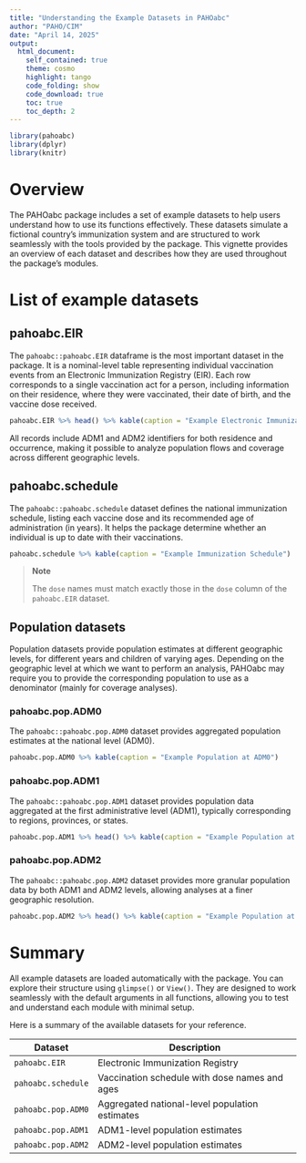 ```yaml
---
title: "Understanding the Example Datasets in PAHOabc"
author: "PAHO/CIM"
date: "April 14, 2025"
output: 
  html_document:
    self_contained: true
    theme: cosmo
    highlight: tango
    code_folding: show
    code_download: true
    toc: true
    toc_depth: 2
---
```


```r
library(pahoabc)
library(dplyr)
library(knitr)
```

# Overview

The PAHOabc package includes a set of example datasets to help users understand how to use its functions effectively. These datasets simulate a fictional country's immunization system and are structured to work seamlessly with the tools provided by the package. This vignette provides an overview of each dataset and describes how they are used throughout the package's modules.

# List of example datasets

## pahoabc.EIR

The `pahoabc::pahoabc.EIR` dataframe is the most important dataset in the package. It is a nominal-level table representing individual vaccination events from an Electronic Immunization Registry (EIR). Each row corresponds to a single vaccination act for a person, including information on their residence, where they were vaccinated, their date of birth, and the vaccine dose received.

```r
pahoabc.EIR %>% head() %>% kable(caption = "Example Electronic Immunization Registry")
```

All records include ADM1 and ADM2 identifiers for both residence and occurrence, making it possible to analyze population flows and coverage across different geographic levels.

## pahoabc.schedule

The `pahoabc::pahoabc.schedule` dataset defines the national immunization schedule, listing each vaccine dose and its recommended age of administration (in years). It helps the package determine whether an individual is up to date with their vaccinations.

```r
pahoabc.schedule %>% kable(caption = "Example Immunization Schedule")
```

> **Note**
> 
> The `dose` names must match exactly those in the `dose` column of the `pahoabc.EIR` dataset.

## Population datasets

Population datasets provide population estimates at different geographic levels, for different years and children of varying ages. Depending on the geographic level at which we want to perform an analysis, PAHOabc may require you to provide the corresponding population to use as a denominator (mainly for coverage analyses).

### pahoabc.pop.ADM0

The `pahoabc::pahoabc.pop.ADM0` dataset provides aggregated population estimates at the national level (ADM0).

```r
pahoabc.pop.ADM0 %>% kable(caption = "Example Population at ADM0")
```

### pahoabc.pop.ADM1

The `pahoabc::pahoabc.pop.ADM1` dataset provides population data aggregated at the first administrative level (ADM1), typically corresponding to regions, provinces, or states.

```r
pahoabc.pop.ADM1 %>% head() %>% kable(caption = "Example Population at ADM1")
```

### pahoabc.pop.ADM2

The `pahoabc::pahoabc.pop.ADM2` dataset provides more granular population data by both ADM1 and ADM2 levels, allowing analyses at a finer geographic resolution.

```r
pahoabc.pop.ADM2 %>% head() %>% kable(caption = "Example Population at ADM2")
```

# Summary

All example datasets are loaded automatically with the package. You can explore their structure using `glimpse()` or `View()`. They are designed to work seamlessly with the default arguments in all functions, allowing you to test and understand each module with minimal setup.

Here is a summary of the available datasets for your reference.

| Dataset             | Description                                                   |
|---------------------|---------------------------------------------------------------|
| `pahoabc.EIR`       | Electronic Immunization Registry                              |
| `pahoabc.schedule`  | Vaccination schedule with dose names and ages                 |
| `pahoabc.pop.ADM0`  | Aggregated national-level population estimates                |
| `pahoabc.pop.ADM1`  | ADM1-level population estimates                               |
| `pahoabc.pop.ADM2`  | ADM2-level population estimates                               |
